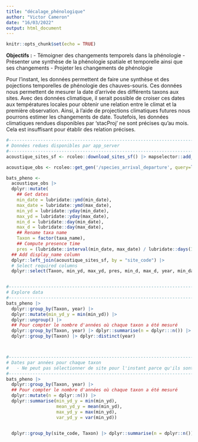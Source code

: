```yaml
---
title: "décalage_phénologique"
author: "Victor Cameron"
date: "16/03/2022"
output: html_document
---
```


```r
knitr::opts_chunk$set(echo = TRUE)
```

**Objectifs :** 
- Témoigner des changements temporels dans la phénologie
- Présenter une synthèse de la phénologie spatiale et temporelle ainsi que ses changements
- Projeter les changements de phénologie

Pour l'instant, les données permettent de faire une synthèse et des pojections temporelles de phénologie des chauves-souris. Ces données nous permettent de mesurer la date d'arrivée des différents taxons aux sites. Avec des données climatique, il serait possible de croiser ces dates aux températures locales pour obtenir une relation entre le climat et la première observation. Ainsi, à l'aide de projections climatiques futures nous pourrons estimer les changements de date.
Toutefois, les données climatiques rendues disponibles par 'stacProj' ne sont précises qu'au mois. Cela est insuffisant pour établir des relation précises.


```r
#-------------------------------------------------------------------------------
# Données redues disponibles par app_server
#-------------------------------------------------------------------------------
acoustique_sites_sf <- rcoleo::download_sites_sf() |> mapselector::add_site_name_df() |> mapselector::subset_site_df(campaign_type = "acoustique")

acoustique_obs <- rcoleo::get_gen('/species_arrival_departure', query=list('campaign_type'='acoustique'))

bats_pheno <- 
  acoustique_obs |>
  dplyr::mutate(
    ## Get dates
    min_date = lubridate::ymd(min_date),
    max_date = lubridate::ymd(max_date),
    min_yd = lubridate::yday(min_date),
    max_yd = lubridate::yday(max_date),
    min_d = lubridate::day(min_date),
    max_d = lubridate::day(max_date),
    ## Rename taxa name
    Taxon = factor(taxa_name),
    ## Compute presence time
    pres = (lubridate::interval(min_date, max_date) / lubridate::days(1))+1) |>
  ## Add display_name column
  dplyr::left_join(acoustique_sites_sf, by = "site_code") |>
  # Select required columns
  dplyr::select(Taxon, min_yd, max_yd, pres, min_d, max_d, year, min_date, site_code, display_name)


#-------------------------------------------------------------------------------
# Explore data
#-------------------------------------------------------------------------------
bats_pheno |>
  dplyr::group_by(Taxon, year) |>
  dplyr::mutate(min_yd_y = min(min_yd)) |>
  dplyr::ungroup() |>
  ## Pour compter le nombre d'années où chaque taxon a été mesuré
  dplyr::group_by(Taxon, year) |> dplyr::summarise(n = dplyr:::n()) |>
  dplyr::group_by(Taxon) |> dplyr::distinct(year)



#-------------------------------------------------------------------------------
# Dates par années pour chaque taxon
#   - Ne peut pas sélectionner de site pour l'instant parce qu'ils sont re-mesuré aux 5 ans
#-------------------------------------------------------------------------------
bats_pheno |>
  dplyr::group_by(Taxon, year) |>
  ## Pour compter le nombre d'années où chaque taxon a été mesuré
  dplyr::mutate(n = dplyr::n()) |>
  dplyr::summarise(min_yd_y = min(min_yd),
                   mean_yd_y = mean(min_yd),
                   max_yd_y = max(min_yd),
                   var_yd_y = var(min_yd))


  dplyr::group_by(site_code, Taxon) |> dplyr::summarise(n = dplyr::n())




```


